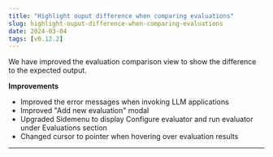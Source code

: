 ```yaml
---
title: "Highlight ouput difference when comparing evaluations"
slug: highlight-ouput-difference-when-comparing-evaluations
date: 2024-03-04
tags: [v0.12.2]
---
```







We have improved the evaluation comparison view to show the difference to the expected output.

**Improvements**

- Improved the error messages when invoking LLM applications
- Improved "Add new evaluation" modal
- Upgraded Sidemenu to display Configure evaluator and run evaluator under Evaluations section
- Changed cursor to pointer when hovering over evaluation results

---
